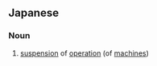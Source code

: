 ==Japanese==
{{ja-kanjitab|きゅう|てん|yomi=on}}

===Noun===
{{ja-noun|きゅうてん}}

# [[suspension]] of [[operation]] (of [[machines]])